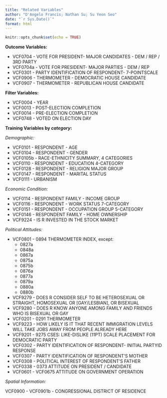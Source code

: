 ```yaml
---
title: "Related Variables"
author: "D'Angelo Francis; Nathan Su; Su Yeon Seo"
date: "`r Sys.Date()`"
format: html
---
```


```r
knitr::opts_chunk$set(echo = TRUE)
```

**Outcome Variables:**

- VCF0704 - VOTE FOR PRESIDENT- MAJOR CANDIDATES - DEM / REP / 3RD PARTY
- VCF0704a - VOTE FOR PRESIDENT- MAJOR PARTIES - DEM / REP
- VCF0301 - PARTY IDENTIFICATION OF RESPONDENT- 7-POINTSCALE
- VCF0906 - THERMOMETER - DEMOCRATIC HOUSE CANDIDATE
- VCF0907 - THERMOMETER - REPUBLICAN HOUSE CANDIDATE

**Filter Variables:** 

- VCF0004 - YEAR 
- VCF0013 - POST-ELECTION COMPLETION 
- VCF0014 - PRE-ELECTION COMPLETION 
- VCF0748 - VOTED ON ELECTION DAY

**Training Variables by *category*:** 

*Demographic:*

- VCF0101 - RESPONDENT - AGE
- VCF0104 - RESPONDENT - GENDER
- VCF0105b - RACE-ETHNICITY SUMMARY, 4 CATEGORIES
- VCF0110 - RESPONDENT - EDUCATION 4-CATEGORY
- VCF0128 - RESPONDENT - RELIGION MAJOR GROUP
- VCF0147 - RESPONDENT - MARITAL STATUS
- VCF0111 - URBANISM

*Economic Condition:*

- VCF0114 - RESPONDENT FAMILY - INCOME GROUP
- VCF0116 - RESPONDENT - WORK STATUS 7-CATEGORY
- VCF0151 - RESPONDENT - OCCUPATION GROUP 5-CATEGORY
- VCF0146 - RESPONDENT FAMILY - HOME OWNERSHIP
- VCF9224 - IS R INVESTED IN THE STOCK MARKET

*Political Attitudes:*

- VCF0801 - 0894 THERMOMETER INDEX, except:
  - 0827a 
  - 0848a 
  - 0867a 
  - 0875a 
  - 0875b 
  - 0876a 
  - 0877a 
  - 0879a 
  - 0880a 
  - 0880b

- VCF9279 - DOES R CONSIDER SELF TO BE HETEROSEXUAL OR STRAIGHT, HOMOSEXUAL OR [GAY/LESBIAN], OR BISEXUAL
- VCF9280 - DOES R KNOW ANYONE AMONG FAMILY AND FRIENDS WHO IS BISEXUAL OR GAY
- VCF0201 - 0291 THERMOMETER
- VCF9223 - HOW LIKELY IS IT THAT RECENT IMMIGRATION LEVELS WILL TAKE JOBS AWAY FROM PEOPLE ALREADY HERE
- VCF9201 - 9275 CSES: LIKE-DISLIKE (11PT) SCALE PLACEMENT FOR DEMOCRATIC PARTY
- VCF0302 - PARTY IDENTIFICATION OF RESPONDENT- INITIAL PARTYID RESPONSE
- VCF0307 - PARTY IDENTIFICATION OF RESPONDENT’S MOTHER
- VCF0308 - POLITICAL INTEREST OF RESPONDENT’S FATHER
- VCF0338 - 0373  ATTITUDE ON PRESIDENT / CANDIDATE
- VCF0601 - VCF0675 ATTITUDE ON GOVERNMENT OPERATION

*Spatial Information:*

VCF0900 - VCF0901b - CONGRESSIONAL DISTRICT OF RESIDENCE

